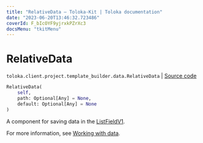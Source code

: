 ```yaml
---
title: "RelativeData — Toloka-Kit | Toloka documentation"
date: "2023-06-20T13:46:32.723486"
coverId: F_bIcOYF9yjrxkPZrXc3
docsMenu: "tkitMenu"
---
```


# RelativeData

`toloka.client.project.template_builder.data.RelativeData` | [Source code](https://github.com/Toloka/toloka-kit/blob/v1.2.0/src/client/project/template_builder/data.py#L100)

```python
RelativeData(
    self,
    path: Optional[Any] = None,
    default: Optional[Any] = None
)
```

A component for saving data in the [ListFieldV1](/docs/toloka-kit/reference/toloka.client.project.template_builder.fields.ListFieldV1).

For more information, see [Working with data](/docs/template-builder/operations/work-with-data).